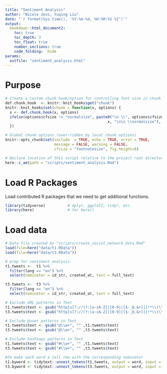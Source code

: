 ```yaml
---
title: "Sentiment Analysis"
author: "Nicole Jess, Yuqing Liu"
date: "`r format(Sys.time(), '%Y-%m-%d, %H:%M:%S %Z')`"
output: 
  bookdown::html_document2:
    toc: true
    toc_depth: 3
    toc_float: true
    number_sections: true
    code_folding:  hide
params: 
  outfile: "sentiment_analysis.html"
---
```


# Purpose


```r
# Create a custom chunk hook/option for controlling font size in chunk & output.
def.chunk.hook  <- knitr::knit_hooks$get("chunk")
knitr::knit_hooks$set(chunk = function(x, options) {
  x <- def.chunk.hook(x, options)
  ifelse(options$cfsize != "normalsize", paste0("\n \\", options$cfsize,"\n\n", 
                                              x, "\n\n \\normalsize"), x)
  })

# Global chunk options (over-ridden by local chunk options)
knitr::opts_chunk$set(include  = TRUE, echo = TRUE, error = TRUE, 
                      message = FALSE, warning = FALSE, 
                      cfsize = "footnotesize", fig.height=8)

# Declare location of this script relative to the project root directory.
here::i_am(path = "scripts/sentiment_analysis.Rmd")
```

# Load R Packages
Load contributed R packages that we need to get additional functions. 

``` r
library(tidyverse)          # dplyr, ggplot2, tidyr, etc.
library(here)               # for here()

```

# Load data

``` r
# Data file created by "scripts/create_social_network_data.Rmd"
load(file=here("data/t1.RData"))
load(file=here("data/t3.RData"))

```

```r

# prep for sentiment analysis
t1.tweets <-  t1 %>% 
  filter(lang == "en") %>%
  select(nominator = id_str, created_at, text = full_text)

t3.tweets <-  t3 %>% 
  filter(lang == "en") %>%
  select(nominator = id_str, created_at, text = full_text)

# Exclude URL patterns in Text
t1.tweets$text <- gsub("http[s]?://(?:[a-zA-Z]|[0-9]|[$-_@.&+]|[!*\\(\\),]|(?:%[0-9a-fA-F][0-9a-fA-F]))+", "" ,t1.tweets$text)
t3.tweets$text <- gsub("http[s]?://(?:[a-zA-Z]|[0-9]|[$-_@.&+]|[!*\\(\\),]|(?:%[0-9a-fA-F][0-9a-fA-F]))+", "" ,t3.tweets$text)

# Exclude @user patterns in Text
t1.tweets$text <- gsub("@\\w+", "" ,t1.tweets$text)
t3.tweets$text <- gsub("@\\w+", "" ,t3.tweets$text)

# Exclude hashtags patterns in Text
t1.tweets$text <- gsub("#\\w+", "" ,t1.tweets$text)
t3.tweets$text <- gsub("#\\w+", "" ,t3.tweets$text)

#To make each word a cell row with the corresponding nominator
t1.byword <- tidytext::unnest_tokens(t1.tweets, output = word, input = text)
t3.byword <- tidytext::unnest_tokens(t3.tweets, output = word, input = text)

```

